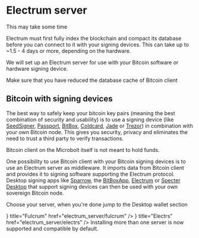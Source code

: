 

[SeedSigner]: https://seedsigner.com
[Passport]: https://foundationdevices.com
[BitBox]: https://shiftcrypto.ch/bitbox02
[Coldcard]: https://coldcard.com
[Jade]: https://blockstream.com/jade
[Trezor]: https://trezor.io
[Sparrow]: https://sparrowwallet.com
[BitBoxApp]: https://shiftcrypto.ch/app 
[Electrum]: https://electrum.org
[Specter Desktop]: https://specter.solutions/desktop

# Electrum server

<Callout emoji="⏳">
This may take some time

Electrum must first fully index the blockchain and compact its database before
you can connect to it with your signing devices. This can take up to ~1.5 - 4
days or more, depending on the hardware.
</Callout>

We will set up an Electrum server for use with your Bitcoin software or hardware
signing device.

<Callout type="warning">
Make sure that you have reduced the database cache of Bitcoin client
</Callout>

## Bitcoin with signing devices

The best way to safely keep your bitcoin key pairs (meaning the best combination
of security and usability) is to use a signing device (like [SeedSigner],
[Passport], [BitBox], [Coldcard], [Jade] or [Trezor]) in combination with your
own Bitcoin node. This gives you security, privacy and eliminates the need to
trust a third party to verify transactions.

Bitcoin client on the Microbolt itself is not meant to hold funds.

One possibility to use Bitcoin client with your Bitcoin signing devices is to
use an Electrum server as middleware. It imports data from Bitcoin client and
provides it to signing software supporting the Electrum protocol. Desktop
signing apps like [Sparrow], the [BitBoxApp], [Electrum] or [Specter Desktop]
that support signing devices can then be used with your own sovereign Bitcoin
node.

Choose your server, when you're done jump to the Desktop wallet section

<Cards>
    <Cards.Card
        icon={<LoaderPinwheel />}
        title="Fulcrum"
        href="electrum_server/fulcrum"
    />
    <Cards.Card
        icon={<Atom />}
        title="Electrs"
        href="electrum_server/electrs"
    />
</Cards>

<Callout type="info">
Installing more than one server is now supported and compatible by default.
</Callout>